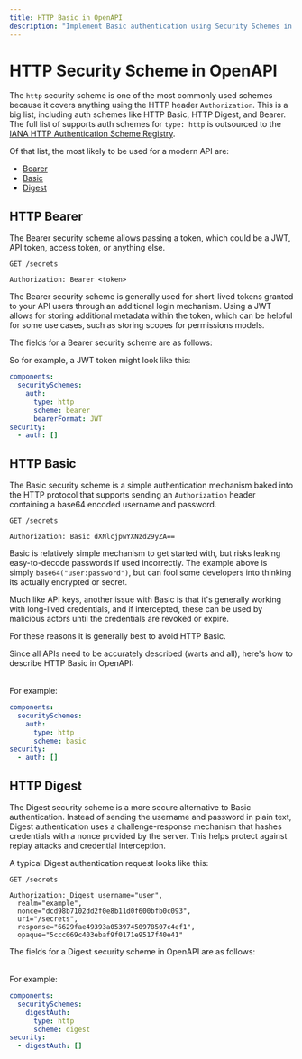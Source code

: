 ```yaml
---
title: HTTP Basic in OpenAPI
description: "Implement Basic authentication using Security Schemes in your OpenAPI specification for better security, developer experience, and seamless integration."
---
```



# HTTP Security Scheme in OpenAPI

The `http` security scheme is one of the most commonly used schemes because it covers anything using the HTTP header `Authorization`. This is a big list, including auth schemes like HTTP Basic, HTTP Digest, and Bearer. The full list of supports auth schemes for `type: http` is outsourced to the [IANA HTTP Authentication Scheme Registry](https://www.iana.org/assignments/http-authschemes/http-authschemes.xhtml).

Of that list, the most likely to be used for a modern API are:

- [Bearer](#http-bearer)
- [Basic](#http-basic)
- [Digest](#http-digest)

## HTTP Bearer

The Bearer security scheme allows passing a token, which could be a JWT, API token, access token, or anything else.

```http
GET /secrets

Authorization: Bearer <token>
```

The Bearer security scheme is generally used for short-lived tokens granted to your API users through an additional login mechanism. Using a JWT allows for storing additional metadata within the token, which can be helpful for some use cases, such as storing scopes for permissions models.

The fields for a Bearer security scheme are as follows:

<Table
  data={[
    { field: "`type`", type: "String", required: "✅", description: "`http`" },
    {
      field: "`description`",
      type: "String",
      required: "",
      description:
        "Human-readable information. This may contain [CommonMark syntax](https://spec.commonmark.org/) to provide a rich description.",
    },
    {
      field: "`scheme`",
      type: "String",
      required: "✅",
      description: "`bearer`",
    },
    {
      field: "`bearerFormat`",
      type: "String",
      required: "",
      description:
        "A hint to the client to identify how the bearer token is formatted. Bearer tokens are usually generated by an authorization server, so this information is primarily for documentation purposes.",
    },
    {
      field: "`x-*`",
      type: "[Extensions](/openapi/extensions)",
      required: "",
      description:
        "Any number of extension fields can be added to the security scheme object to be used by tooling and vendors.",
    },
  ]}
  columns={[
    { key: "field", header: "Field" },
    { key: "type", header: "Type" },
    { key: "required", header: "Required" },
    { key: "description", header: "Description" },
  ]}
/>

So for example, a JWT token might look like this:

```yaml
components:
  securitySchemes:
    auth:
      type: http
      scheme: bearer
      bearerFormat: JWT
security:
  - auth: []
```

## HTTP Basic

The Basic security scheme is a simple authentication mechanism baked into the HTTP protocol that supports sending an `Authorization` header containing a base64 encoded username and password.

```http
GET /secrets

Authorization: Basic dXNlcjpwYXNzd29yZA==
```

Basic is relatively simple mechanism to get started with, but risks leaking easy-to-decode passwords if used incorrectly. The example above is simply `base64("user:password")`, but can fool some developers into thinking its actually encrypted or secret.

Much like API keys, another issue with Basic is that it's generally working with long-lived credentials, and if intercepted, these can be used by malicious actors until the credentials are revoked or expire.

For these reasons it is generally best to avoid HTTP Basic.

Since all APIs need to be accurately described (warts and all), here's how to describe HTTP Basic in OpenAPI:

<Table
  data={[
    { field: "`type`", type: "String", required: "✅", description: "`http`" },
    {
      field: "`description`",
      type: "String",
      required: "",
      description:
        "Human-readable information. This may contain [CommonMark syntax](https://spec.commonmark.org/) to provide a rich description.",
    },
    {
      field: "`scheme`",
      type: "String",
      required: "✅",
      description: "`basic`",
    },
    {
      field: "`x-*`",
      type: "[Extensions](/openapi/extensions)",
      required: "",
      description:
        "Any number of extension fields can be added to the security scheme object to be used by tooling and vendors.",
    },
  ]}
  columns={[
    { key: "field", header: "Field" },
    { key: "type", header: "Type" },
    { key: "required", header: "Required" },
    { key: "description", header: "Description" },
  ]}
/>

For example:

```yaml
components:
  securitySchemes:
    auth:
      type: http
      scheme: basic
security:
  - auth: []
```

## HTTP Digest

The Digest security scheme is a more secure alternative to Basic authentication. Instead of sending the username and password in plain text, Digest authentication uses a challenge-response mechanism that hashes credentials with a nonce provided by the server. This helps protect against replay attacks and credential interception.

A typical Digest authentication request looks like this:

```http
GET /secrets

Authorization: Digest username="user",
  realm="example",
  nonce="dcd98b7102dd2f0e8b11d0f600bfb0c093",
  uri="/secrets",
  response="6629fae49393a05397450978507c4ef1",
  opaque="5ccc069c403ebaf9f0171e9517f40e41"
```

The fields for a Digest security scheme in OpenAPI are as follows:

<Table
  data={[
    { field: "`type`", type: "String", required: "✅", description: "`http`" },
    {
      field: "`description`",
      type: "String",
      required: "",
      description:
        "Human-readable information. This may contain [CommonMark syntax](https://spec.commonmark.org/) to provide a rich description.",
    },
    {
      field: "`scheme`",
      type: "String",
      required: "✅",
      description: "`digest`",
    },
    {
      field: "`x-*`",
      type: "[Extensions](/openapi/extensions)",
      required: "",
      description:
        "Any number of extension fields can be added to the security scheme object to be used by tooling and vendors.",
    },
  ]}
  columns={[
    { key: "field", header: "Field" },
    { key: "type", header: "Type" },
    { key: "required", header: "Required" },
    { key: "description", header: "Description" },
  ]}
/>

For example:

```yaml
components:
  securitySchemes:
    digestAuth:
      type: http
      scheme: digest
security:
  - digestAuth: []
```
